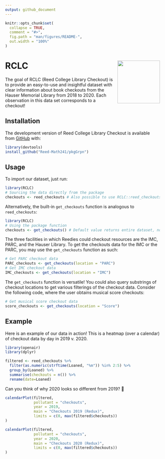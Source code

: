 ```yaml
---
output: github_document
---
```



```r
knitr::opts_chunk$set(
  collapse = TRUE,
  comment = "#>",
  fig.path = "man/figures/README-",
  out.width = "100%"
)
```

# RCLC <img src='man/figures/logo.png' align="right" height="138.5" /></a>

<!-- badges: start -->
<!-- badges: end -->

The goal of RCLC (Reed College Library Checkout) is to provide an easy-to-use and insightful dataset with clear information about book checkouts from the Hauser Memorial Library from 2018 to 2020. Each observation in this data set corresponds to a checkout!

## Installation

The development version of Reed College Library Checkout is available from
[GitHub](https://github.com/Reed-Math241/pkgGrpn) with:

```r
library(devtools)
install_github("Reed-Math241/pkgGrpn")
```

## Usage
To import our dataset, just run:
```r
library(RCLC)
# Sourcing the data directly from the package
checkouts <- reed_checkouts # Also possible to use RCLC::reed_checkouts
```

Alternatively, the built-in `get_checkouts` function is analogous to `reed_checkouts`:

```r
library(RCLC)
# Using the package function
checkouts <- get_checkouts() # Default value returns entire dataset, no argument needed
```

The three facilities in which Reedies could checkout resources are the IMC, PARC, and the Hauser Library. To get the checkouts data for the IMC or the PARC, you may use the `get_checkouts` function as such:

```r
# Get PARC checkout data
PARC_checkouts <- get_checkouts(location = "PARC")
# Get IMC checkout data
IMC_checkouts <- get_checkouts(location = "IMC")
```

The `get_checkouts` function is versatile! You could also query substrings of checkout locations to get various filterings of the checkout data. Consider the following code, where the user obtains musical score checkouts:

```r
# Get musical score checkout data
score_checkouts <- get_checkouts(location = "Score")
```

## Example
Here is an example of our data in action! This is a heatmap (over a calendar) of checkout data by day in 2019 v. 2020.


```r
library(openair)
library(dplyr)

filtered <- reed_checkouts %>%
  filter(as.numeric(strftime(Loaned, "%m")) %in% 2:5) %>%
  group_by(Loaned) %>%
  summarise(checkouts = n()) %>%
  rename(date=Loaned)
```


Can you think of why 2020 looks so different from 2019? 🤔

```r
calendarPlot(filtered,
             pollutant = "checkouts", 
             year = 2019,
             main = "Checkouts 2019 (Redux)",
             limits = c(0, max(filtered$checkouts))
)
```

```r
calendarPlot(filtered,
             pollutant = "checkouts", 
             year = 2020, 
             main = "Checkouts 2020 (Redux)",
             limits = c(0, max(filtered$checkouts))
)
```
